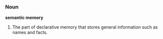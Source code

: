 ===Noun===

'''semantic memory'''

#The part of declarative memory that stores general information such as names and facts.